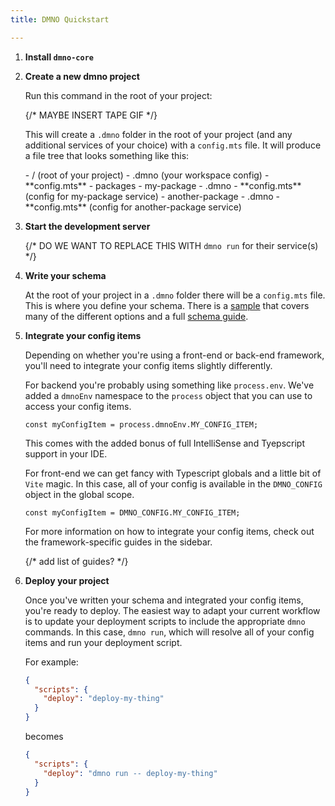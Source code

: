```yaml
---
title: DMNO Quickstart

---
```



<Steps>

1. **Install `dmno-core`**
    <TabbedCode packageName="@dmno/dmno-core" />

2. **Create a new dmno project**

    Run this command in the root of your project:
    <TabbedCode command="dmno init" />

    {/* MAYBE INSERT TAPE GIF */}

    This will create a `.dmno` folder in the root of your project (and any additional services of your choice) with a `config.mts` file. It will produce a file tree that looks something like this:

    <FileTree>
    - / (root of your project)
      - .dmno (your workspace config)
        - **config.mts**
      - packages
        - my-package
          - .dmno 
            - **config.mts** (config for my-package service)
        - another-package
          - .dmno
            - **config.mts** (config for another-package service)

    </FileTree>

3. **Start the development server**
    <TabbedCode command="dmno dev" />

    {/* DO WE WANT TO REPLACE THIS WITH `dmno run` for their service(s) */}

4. **Write your schema**

    At the root of your project in a `.dmno` folder there will be a `config.mts` file. This is where you define your schema. There is a [sample](/get-started/sample) that covers many of the different options and a full [schema guide](/guides/schema).

5. **Integrate your config items** 

    Depending on whether you're using a front-end or back-end framework, you'll need to integrate your config items slightly differently. 

    For backend you're probably using something like `process.env`. We've added a `dmnoEnv` namespace to the `process` object that you can use to access your config items.

    `const myConfigItem = process.dmnoEnv.MY_CONFIG_ITEM;`

    This comes with the added bonus of full IntelliSense and Tyepscript support in your IDE.

    For front-end we can get fancy with Typescript globals and a little bit of `Vite` magic. In this case, all of your config is available in the `DMNO_CONFIG` object in the global scope.

    `const myConfigItem = DMNO_CONFIG.MY_CONFIG_ITEM;`

    For more information on how to integrate your config items, check out the framework-specific guides in the sidebar.

    {/* add list of guides? */}

6. **Deploy your project**

    Once you've written your schema and integrated your config items, you're ready to deploy. The easiest way to adapt your current workflow is to update your deployment scripts to include the appropriate `dmno` commands. In this case, `dmno run`, which will resolve all of your config items and run your deployment script.

    For example: 

    ```json
    {
      "scripts": {
        "deploy": "deploy-my-thing"
      }
    }
    ``` 
    becomes 
      
    ```json
    {
      "scripts": {
        "deploy": "dmno run -- deploy-my-thing"
      }
    }
      ```

</Steps>


